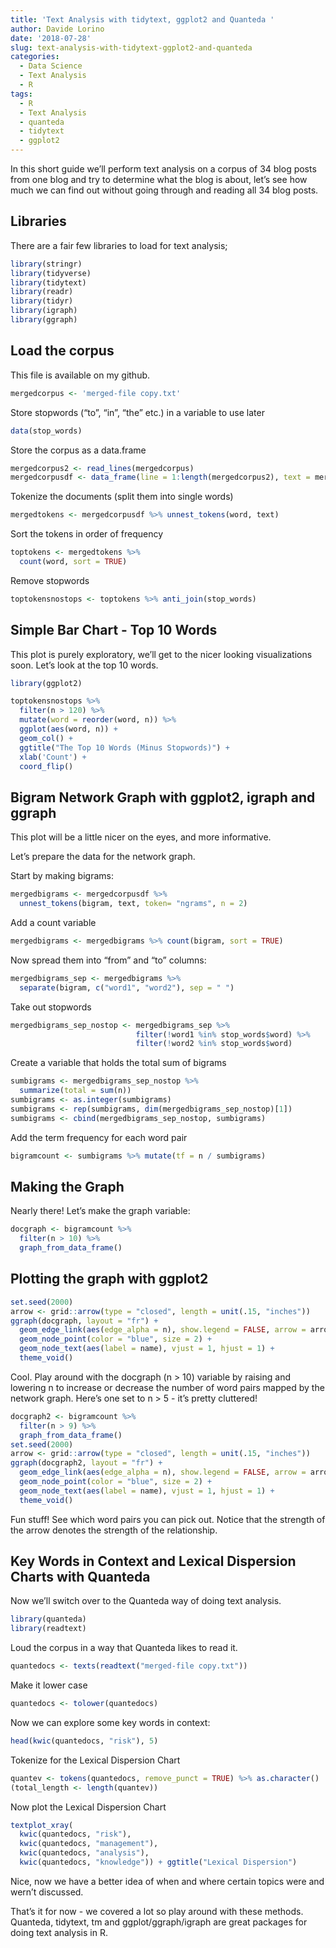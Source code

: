 ```yaml
---
title: 'Text Analysis with tidytext, ggplot2 and Quanteda '
author: Davide Lorino
date: '2018-07-28'
slug: text-analysis-with-tidytext-ggplot2-and-quanteda
categories:
  - Data Science
  - Text Analysis
  - R
tags:
  - R
  - Text Analysis
  - quanteda
  - tidytext
  - ggplot2
---
```


In this short guide we'll perform text analysis on a corpus of 34 blog posts from one blog and try to determine what the blog is about, let's see how much we can find out without going through and reading all 34 blog posts.

## Libraries

There are a fair few libraries to load for text analysis;

```r
library(stringr)
library(tidyverse)
library(tidytext)
library(readr)
library(tidyr)
library(igraph)
library(ggraph)
```

## Load the corpus 

This file is available on my github.

```r
mergedcorpus <- 'merged-file copy.txt'
```

Store stopwords ("to", "in", "the" etc.) in a variable to use later

```r
data(stop_words)
```

Store the corpus as a data.frame

```r
mergedcorpus2 <- read_lines(mergedcorpus)
mergedcorpusdf <- data_frame(line = 1:length(mergedcorpus2), text = mergedcorpus2)
```

Tokenize the documents (split them into single words)

```r
mergedtokens <- mergedcorpusdf %>% unnest_tokens(word, text)
```

Sort the tokens in order of frequency

```r
toptokens <- mergedtokens %>%
  count(word, sort = TRUE)
```

Remove stopwords

```r
toptokensnostops <- toptokens %>% anti_join(stop_words)
```

## Simple Bar Chart - Top 10 Words

This plot is purely exploratory, we'll get to the nicer looking visualizations soon. Let's look at the top 10 words.

```r
library(ggplot2)

toptokensnostops %>%
  filter(n > 120) %>%
  mutate(word = reorder(word, n)) %>%
  ggplot(aes(word, n)) +
  geom_col() +
  ggtitle("The Top 10 Words (Minus Stopwords)") +
  xlab('Count') +
  coord_flip()
```

## Bigram Network Graph with ggplot2, igraph and ggraph

This plot will be a little nicer on the eyes, and more informative.

Let's prepare the data for the network graph.

Start by making bigrams:

```r
mergedbigrams <- mergedcorpusdf %>%
  unnest_tokens(bigram, text, token= "ngrams", n = 2)
```

Add a count variable

```r
mergedbigrams <- mergedbigrams %>% count(bigram, sort = TRUE)
```

Now spread them into "from" and "to" columns:

```r
mergedbigrams_sep <- mergedbigrams %>%
  separate(bigram, c("word1", "word2"), sep = " ")
```  
  
Take out stopwords

```r
mergedbigrams_sep_nostop <- mergedbigrams_sep %>%
                            filter(!word1 %in% stop_words$word) %>%
                            filter(!word2 %in% stop_words$word)
```

Create a variable that holds the total sum of bigrams

```r
sumbigrams <- mergedbigrams_sep_nostop %>%
  summarize(total = sum(n))
sumbigrams <- as.integer(sumbigrams)
sumbigrams <- rep(sumbigrams, dim(mergedbigrams_sep_nostop)[1])
sumbigrams <- cbind(mergedbigrams_sep_nostop, sumbigrams)
```

Add the term frequency for each word pair

```r
bigramcount <- sumbigrams %>% mutate(tf = n / sumbigrams)
```

## Making the Graph

Nearly there! Let's make the graph variable:

```r
docgraph <- bigramcount %>%
  filter(n > 10) %>%
  graph_from_data_frame()
```

## Plotting the graph with ggplot2

```r
set.seed(2000)
arrow <- grid::arrow(type = "closed", length = unit(.15, "inches"))
ggraph(docgraph, layout = "fr") +
  geom_edge_link(aes(edge_alpha = n), show.legend = FALSE, arrow = arrow) +
  geom_node_point(color = "blue", size = 2) +
  geom_node_text(aes(label = name), vjust = 1, hjust = 1) +
  theme_void()
```


Cool. Play around with the docgraph (n > 10) variable by raising and lowering n to increase or decrease the number of word pairs mapped by the network graph. Here's one set to n > 5 - it's pretty cluttered!

```r
docgraph2 <- bigramcount %>%
  filter(n > 9) %>%
  graph_from_data_frame()
set.seed(2000)
arrow <- grid::arrow(type = "closed", length = unit(.15, "inches"))
ggraph(docgraph2, layout = "fr") +
  geom_edge_link(aes(edge_alpha = n), show.legend = FALSE, arrow = arrow) +
  geom_node_point(color = "blue", size = 2) +
  geom_node_text(aes(label = name), vjust = 1, hjust = 1) +
  theme_void()
```

Fun stuff! See which word pairs you can pick out. Notice that the strength of the arrow denotes the strength of the relationship. 

## Key Words in Context and Lexical Dispersion Charts with Quanteda

Now we'll switch over to the Quanteda way of doing text analysis.

```r
library(quanteda)
library(readtext)
```

Loud the corpus in a way that Quanteda likes to read it.

```r
quantedocs <- texts(readtext("merged-file copy.txt"))
```

Make it lower case

```r
quantedocs <- tolower(quantedocs)
```

Now we can explore some key words in context:

```r
head(kwic(quantedocs, "risk"), 5)
```

Tokenize for the Lexical Dispersion Chart

```r
quantev <- tokens(quantedocs, remove_punct = TRUE) %>% as.character()
(total_length <- length(quantev))
```

Now plot the Lexical Dispersion Chart

```r
textplot_xray(
  kwic(quantedocs, "risk"),
  kwic(quantedocs, "management"),
  kwic(quantedocs, "analysis"),
  kwic(quantedocs, "knowledge")) + ggtitle("Lexical Dispersion")
```

Nice, now we have a better idea of when and where certain topics were and wern't discussed. 

That's it for now - we covered a lot so play around with these methods. Quanteda, tidytext, tm and ggplot/ggraph/igraph are great packages for doing text analysis in R.

















  